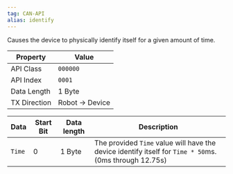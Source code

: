 ```yaml
---
tag: CAN-API
alias: identify
---
```


Causes the device to physically identify itself for a given amount of time.

| Property     | Value           |
| ------------ | --------------- |
| API Class    | `000000`        | 
| API Index    | `0001`          |
| Data Length  | 1 Byte          |
| TX Direction | Robot -> Device |

| Data   | Start Bit | Data length | Description                                                                                            |
| ------ | --------- | ----------- | ------------------------------------------------------------------------------------------------------ |
| `Time` | 0         | 1 Byte      | The provided `Time` value will have the device identify itself for `Time * 50`ms. (0ms through 12.75s) |






